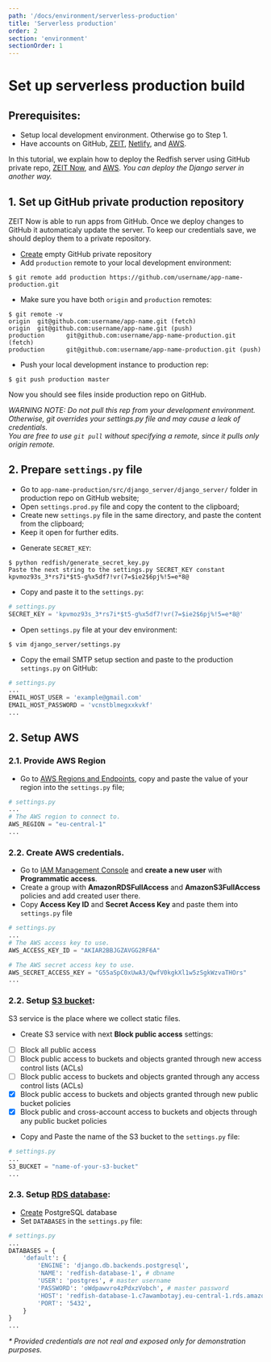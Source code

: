 ```yaml
---
path: '/docs/environment/serverless-production'
title: 'Serverless production'
order: 2
section: 'environment'
sectionOrder: 1
---
```


# Set up serverless production build

## Prerequisites:

- Setup local development environment. Otherwise go to Step 1.
- Have accounts on GitHub, [ZEIT](https://zeit.co/), [Netlify](https://www.netlify.com/), and [AWS](https://aws.amazon.com/).

In this tutorial, we explain how to deploy the Redfish server using GitHub private repo, [ZEIT Now](https://zeit.co/), and [AWS](https://aws.amazon.com/). _You can deploy the Django server in another way._

## 1. Set up GitHub private production repository

ZEIT Now is able to run apps from GitHub. Once we deploy changes to GitHub it automaticaly update the server. To keep our credentials save, we should deploy them to a private repository.

- [Create](https://github.com/new) empty GitHub private repository
- Add `production` remote to your local development environment:

```shell
$ git remote add production https://github.com/username/app-name-production.git
```

- Make sure you have both `origin` and `production` remotes:

```shell
$ git remote -v
origin  git@github.com:username/app-name.git (fetch)
origin  git@github.com:username/app-name.git (push)
production      git@github.com:username/app-name-production.git (fetch)
production      git@github.com:username/app-name-production.git (push)
```

- Push your local development instance to production rep:

```shell
$ git push production master
```

Now you should see files inside production repo on GitHub.

_WARNING NOTE: Do not pull this rep from your development environment. Otherwise, git overrides your settings.py file and may cause a leak of credentials. \
You are free to use `git pull` without specifying a remote, since it pulls only origin remote._

## 2. Prepare `settings.py` file

- Go to `app-name-production/src/django_server/django_server/` folder in production repo on GitHub website;
- Open `settings.prod.py` file and copy the content to the clipboard;
- Create new `settings.py` file in the same directory, and paste the content from the clipboard;
- Keep it open for further edits.

* Generate `SECRET_KEY`:

```shell
$ python redfish/generate_secret_key.py
Paste the next string to the settings.py SECRET_KEY constant
kpvmoz93s_3*rs7i*$t5-g%x5df7!vr(7=$ie2$6pj%!5=e*8@
```

- Copy and paste it to the `settings.py`:

```python
# settings.py
SECRET_KEY = 'kpvmoz93s_3*rs7i*$t5-g%x5df7!vr(7=$ie2$6pj%!5=e*8@'
```

- Open `settings.py` file at your dev environment:

```shell
$ vim django_server/settings.py
```

- Copy the email SMTP setup section and paste to the production `settings.py` on GitHub:

```python
# settings.py
...
EMAIL_HOST_USER = 'example@gmail.com'
EMAIL_HOST_PASSWORD = 'vcnstblmegxxkvkf'
...
```

## 2. Setup AWS

### 2.1. Provide AWS Region

- Go to [AWS Regions and Endpoints](https://docs.aws.amazon.com/general/latest/gr/rande.html), copy and paste the value of your region into the `settings.py` file;

```python
# settings.py
...
# The AWS region to connect to.
AWS_REGION = "eu-central-1"
...
```

### 2.2. Create AWS credentials.

- Go to [IAM Management Console](https://console.aws.amazon.com/iam/home?#/users) and **create a new user** with **Programmatic access**.
- Create a group with **AmazonRDSFullAccess** and **AmazonS3FullAccess** policies and add created user there.
- Copy **Access Key ID** and **Secret Access Key** and paste them into `settings.py` file

```python
# settings.py
...
# The AWS access key to use.
AWS_ACCESS_KEY_ID = "AKIAR2BBJGZAVGG2RF6A"

# The AWS secret access key to use.
AWS_SECRET_ACCESS_KEY = "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"
...
```

### 2.2. Setup [S3 bucket](https://s3.console.aws.amazon.com/s3/):

S3 service is the place where we collect static files. <br/>

- Create S3 service with next **Block public access** settings:

* [ ] Block all public access
* [ ] Block public access to buckets and objects granted through new access control lists (ACLs)
* [ ] Block public access to buckets and objects granted through any access control lists (ACLs)
* [x] Block public access to buckets and objects granted through new public bucket policies
* [x] Block public and cross-account access to buckets and objects through any public bucket policies

- Copy and Paste the name of the S3 bucket to the `settings.py` file:

```python
# settings.py
...
S3_BUCKET = "name-of-your-s3-bucket"
...
```

### 2.3. Setup [RDS database](https://console.aws.amazon.com/rds/):

- [Create](https://console.aws.amazon.com/rds/home) PostgreSQL database
- Set `DATABASES` in the `settings.py` file:

```python
# settings.py
...
DATABASES = {
    'default': {
        'ENGINE': 'django.db.backends.postgresql',
        'NAME': 'redfish-database-1', # dbname
        'USER': 'postgres', # master username
        'PASSWORD': 'oWdpawvro4zPdxzVobch', # master password
        'HOST': 'redfish-database-1.c7awambotayj.eu-central-1.rds.amazonaws.com', # Endpoint
        'PORT': '5432',
    }
}
...
```

_\* Provided credentials are not real and exposed only for demonstration purposes._
